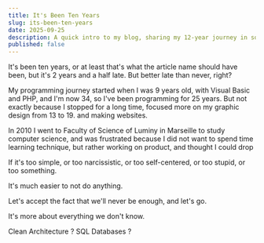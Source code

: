 ```yaml
---
title: It's Been Ten Years
slug: its-been-ten-years
date: 2025-09-25
description: A quick intro to my blog, sharing my 12-year journey in software development with TypeScript and Node.js, and my plans to explore new projects, insights, and software design principles here.
published: false
---
```


It's been ten years, or at least that's what the article name should have been, but it's 2 years and a half late. But better late than never, right?

My programming journey started when I was 9 years old, with Visual Basic and PHP, and I'm now 34, so I've been programming for 25 years.
But not exactly because I stopped for a long time, focused more on my graphic design from 13 to 19. and making websites.

In 2010 I went to Faculty of Science of Luminy in Marseille to study computer science, and was frustrated because I did not want to spend time learning technique, but rather working on product, and thought I could drop

If it's too simple, or too narcissistic, or too self-centered, or too stupid, or too something.

It's much easier to not do anything.

Let's accept the fact that we'll never be enough, and let's go.

It's more about everything we don't know.

Clean Architecture ? SQL Databases ?
